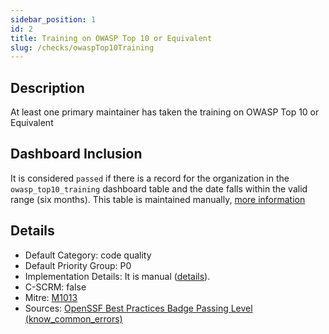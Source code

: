 ```yaml
---
sidebar_position: 1
id: 2
title: Training on OWASP Top 10 or Equivalent
slug: /checks/owaspTop10Training
---
```


<!-- BANNER:START -->

<!-- BANNER:END -->

<!-- DESCRIPTION:START -->
## Description
At least one primary maintainer has taken the training on OWASP Top 10 or Equivalent
<!-- DESCRIPTION:END -->

## Dashboard Inclusion

It is considered `passed` if there is a record for the organization in the `owasp_top10_training` dashboard table and the date falls within the valid range (six months). This table is maintained manually, [more information](https://github.com/secure-dashboards/openjs-foundation-dashboard/issues/63)

<!-- DETAILS:START -->
## Details
- Default Category: code quality
- Default Priority Group: P0
- Implementation Details: It is manual ([details](https://github.com/OpenPathfinder/visionBoard/issues/63)).
- C-SCRM: false
- Mitre: [M1013](https://attack.mitre.org/mitigations/M1013/)
- Sources: [OpenSSF Best Practices Badge Passing Level (know_common_errors)](https://www.bestpractices.dev/en/criteria?details=true&rationale=true#0.know_common_errors)

<!-- DETAILS:END -->
